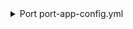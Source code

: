 <details>

<summary> Port port-app-config.yml </summary>

```yaml
createMissingRelatedEntities: true
resources:
  - kind: repository
    selector:
      query: "true" # JQ boolean query. If evaluated to false - skip syncing the object.
    port:
      entity:
        mappings:
          identifier: ".name" # The Entity identifier will be the repository name.
          title: ".name"
          blueprint: '"service"'
          properties:
            readme: file://README.md
            url: .html_url
            defaultBranch: .default_branch
  - kind: environment
    selector:
      query: "true"
    port:
      entity:
        mappings:
          identifier: .repo + '-' + .name
          title: .name
          blueprint: '"githubRepoEnvironment"'
          properties:
            url: .html_url
            customBranchesPolicies: .custom_branches_policies
            protectedBranches: .protected_branches
            createdAt: .created_at
            updatedAt: .updated_at
          relations:
            repository: .repo
  - kind: deployment
    selector:
      query: "true"
    port:
      entity:
        mappings:
          identifier: .repo + '-' + (.id|tostring)
          title: .task + '-' + .environment
          blueprint: '"deployment"'
          properties:
            description: .description
            ref: .ref
            sha: .sha
            productionEnvironment: .production_environment
            transientEnvironment: .transient_environment
            createdAt: .created_at
            url: .url
          relations:
            environment: .repo + '-' + .environment
```

</details>
